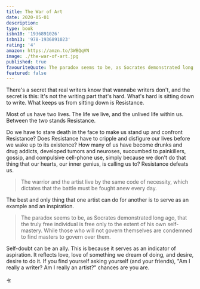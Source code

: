 ```yaml
---
title: The War of Art
date: 2020-05-01
description:
type: book
isbn10: '1936891026'
isbn13: '978-1936891023'
rating: '4'
amazon: https://amzn.to/3WBQqVN
image: ./the-war-of-art.jpg
published: true
favouriteQuote: The paradox seems to be, as Socrates demonstrated long ago, that the truly free individual is free only to the extent of his own self-mastery. While those who will not govern themselves are condemned to find masters to govern over them.
featured: false
---
```


There's a secret that real writers know that wannabe writers don't, and the secret is this: It's not the writing part that's hard. What's hard is sitting down to write. What keeps us from sitting down is Resistance.

Most of us have two lives. The life we live, and the unlived life within us. Between the two stands Resistance.

Do we have to stare death in the face to make us stand up and confront Resistance? Does Resistance have to cripple and disfigure our lives before we wake up to its existence? How many of us have become drunks and drug addicts, developed tumors and neuroses, succumbed to painkillers, gossip, and compulsive cell-phone use, simply because we don't do that thing that our hearts, our inner genius, is calling us to? Resistance defeats us.

> The warrior and the artist live by the same code of necessity, which dictates that the battle must be fought anew every day.

The best and only thing that one artist can do for another is to serve as an example and an inspiration.

> The paradox seems to be, as Socrates demonstrated long ago, that the truly free individual is free only to the extent of his own self-mastery. While those who will not govern themselves are condemned to find masters to govern over them.

Self-doubt can be an ally. This is because it serves as an indicator of aspiration. It reflects love, love of something we dream of doing, and desire, desire to do it. If you find yourself asking yourself (and your friends), "Am I really a writer? Am I really an artist?" chances are you are.

🛸